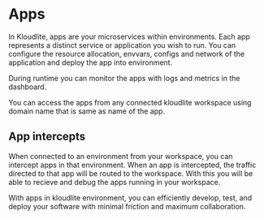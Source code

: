 
# Apps

In Kloudlite, apps are your microservices within environments. Each app represents a distinct service or application you wish to run. You can configure the resource allocation, envvars, configs and network of the application and deploy the app into environment.

<VideoPlayer src="/docs/environment/create-app.mp4"/>

During runtime you can monitor the apps with logs and metrics in the dashboard.

<VideoPlayer src="/docs/environment/app-settings.mp4"/>


You can access the apps from any connected kloudlite workspace using domain name that is same as name of the app.


## App intercepts
When connected to an environment from your workspace, you can intercept apps in that environment. When an app is intercepted, the traffic directed to that app will be routed to the workspace. With this you will be able to recieve and debug the apps running in your workspace.

With apps in kloudlite environment, you can efficiently develop, test, and deploy your software with minimal friction and maximum collaboration.

